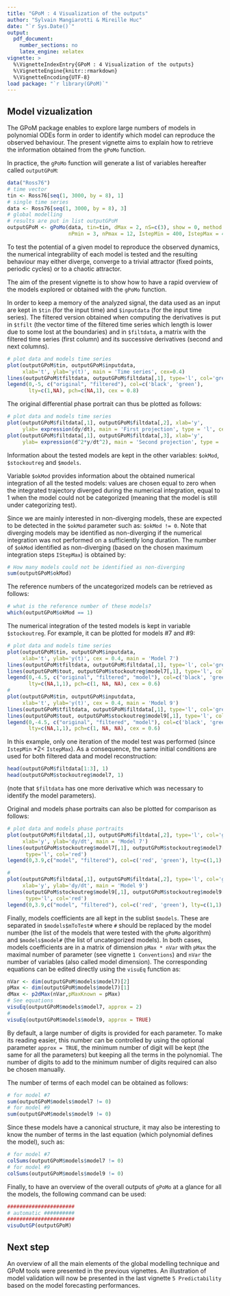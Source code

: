 ```yaml
---
title: "GPoM : 4 Visualization of the outputs"
author: "Sylvain Mangiarotti & Mireille Huc"
date: "`r Sys.Date()`"
output:
  pdf_document:
    number_sections: no
    latex_engine: xelatex
vignette: >
  %\VignetteIndexEntry{GPoM : 4 Visualization of the outputs}
  %\VignetteEngine{knitr::rmarkdown}
  %\VignetteEncoding{UTF-8}
load package: "`r library(GPoM)`"
---
```


## Model vizualization

The GPoM package enables to explore large numbers
of models in polynomial ODEs form in order to identify
which model can reproduce the observed behaviour.
The present vignette aims to explain how to retrieve
the information obtained from the `gPoMo` function.

In practice, the `gPoMo` function will generate
a list of variables hereafter called `outputGPoM`:

```r
data("Ross76")
# time vector
tin <- Ross76[seq(1, 3000, by = 8), 1]
# single time series
data <- Ross76[seq(1, 3000, by = 8), 3]
# global modelling
# results are put in list outputGPoM
outputGPoM <- gPoMo(data, tin=tin, dMax = 2, nS=c(3), show = 0, method = 'rk4',
                    nPmin = 3, nPmax = 12, IstepMin = 400, IstepMax = 401)
```

To test the potential of a given model to reproduce
the observed dynamics, the numerical integrability
of each model is tested and the resulting behaviour
may either diverge, converge to a trivial attractor
(fixed points, periodic cycles) or to a chaotic attractor.

The aim of the present vignette is to show how to have
a rapid overview of the models explored or obtained
with the `gPoMo` function.

In order to keep a memory of the analyzed signal, the data
used as an input are kept in `$tin` (for the input time)
and `$inputdata` (for the input time series).
The filtered version obtained when computing
the derivatives is put in `$tfilt` (the vector time of
the filtered time series which length is lower due
to some lost at the boundaries) and in `$filtdata`,
a matrix with the filtered time series (first column)
and its successive derivatives (second and next columns).

```r
# plot data and models time series
plot(outputGPoM$tin, outputGPoM$inputdata,
     xlab='t', ylab='y(t)', main = 'Time series', cex=0.4)
lines(outputGPoM$tfiltdata, outputGPoM$filtdata[,1], type='l', col='green')
legend(0,-5, c("original", "filtered"), col=c('black', 'green'), 
       lty=c(1,NA), pch=c(NA,1), cex = 0.8)

```

The original differential phase portrait can thus
be plotted as follows:

```r
# plot data and models time series
plot(outputGPoM$filtdata[,1], outputGPoM$filtdata[,2], xlab='y', 
     ylab= expression(dy/dt), main = 'First projection', type = 'l', cex = 0.4)
plot(outputGPoM$filtdata[,1], outputGPoM$filtdata[,3], xlab='y', 
     ylab= expression(d^2*y/dt^2), main = 'Second projection', type = 'l', cex = 0.4)
```

Information about the tested models are kept in the other
variables: `$okMod`, `$stockoutreg` and `$models`.

Variable `$okMod` provides information about the obtained
numerical integration of all the tested models: values are
chosen equal to zero when the integrated trajectory
diverged during the numerical integration,
equal to 1 when the model could not be categorized
(meaning that the model is still under categorizing
test).

Since we are mainly interested in non-diverging models,
these are expected to be detected in the `$okMod` parameter
such as: `$okMod != 0`. Note that diverging models may be
identified as non-diverging if the numerical integration
was not performed on a sufficiently long duration.
The number of `$okMod` identified as non-diverging
(based on the chosen maximum integration steps `IStepMax`)
is obtained by:

```r
# How many models could not be identified as non-diverging
sum(outputGPoM$okMod)
```

The reference numbers of the uncategorized models can be
retrieved as follows:

```r
# what is the reference number of these models?
which(outputGPoM$okMod == 1)
```

The numerical integration of the tested models is kept
in variable `$stockoutreg`. For example, it can be plotted
for models #7 and #9:

```r
# plot data and models time series
plot(outputGPoM$tin, outputGPoM$inputdata,
     xlab='t', ylab='y(t)', cex = 0.4, main = 'Model 7')
lines(outputGPoM$tfiltdata, outputGPoM$filtdata[,1], type='l', col='green')
lines(outputGPoM$tout, outputGPoM$stockoutreg$model7[,1], type='l', col='red')
legend(0,-4.5, c("original", "filtered", "model"), col=c('black', 'green', 'red'), 
       lty=c(NA,1,1), pch=c(1, NA, NA), cex = 0.6)
#
plot(outputGPoM$tin, outputGPoM$inputdata,
     xlab='t', ylab='y(t)', cex = 0.4, main = 'Model 9')
lines(outputGPoM$tfiltdata, outputGPoM$filtdata[,1], type='l', col='green')
lines(outputGPoM$tout, outputGPoM$stockoutreg$model9[,1], type='l', col='red')
legend(0,-4.5, c("original", "filtered", "model"), col=c('black', 'green', 'red'), 
       lty=c(NA,1,1), pch=c(1, NA, NA), cex = 0.6)
```

In this example, only one iteration of the model test
was performed (since `IstepMin` $* 2 <$ `IstepMax`).
As a consequence, the same initial conditions
are used for both filtered data and model reconstruction:

```r
head(outputGPoM$filtdata[1:3], 1)
head(outputGPoM$stockoutreg$model7, 1)
```

(note that `$filtdata` has one more derivative
which was necessary to identify the model
parameters).

Original and models phase portraits can also
be plotted for comparison as follows:

```r
# plot data and models phase portraits
plot(outputGPoM$filtdata[,1], outputGPoM$filtdata[,2], type='l', col='green',
     xlab='y', ylab='dy/dt', main = 'Model 7')
lines(outputGPoM$stockoutreg$model7[,1], outputGPoM$stockoutreg$model7[,2],
      type='l', col='red')
legend(0,3.9,c("model", "filtered"), col=c('red', 'green'), lty=c(1,1), cex=0.6)

#
plot(outputGPoM$filtdata[,1], outputGPoM$filtdata[,2], type='l', col='green',
     xlab='y', ylab='dy/dt', main = 'Model 9')
lines(outputGPoM$stockoutreg$model9[,1], outputGPoM$stockoutreg$model9[,2],
      type='l', col='red')
legend(0,3.9,c("model", "filtered"), col=c('red', 'green'), lty=c(1,1), cex=0.6)

```

Finally, models coefficients are all kept in the sublist
`$models`. These are separated in `$models$mToTest#`
where `#` should be replaced by the model number
(the list of the models that were tested with
the `gPoMo` algorithm) and `$models$model#`
(the list of uncategorized models).
In both cases, models coefficients are in a matrix
of dimension `pMax * nVar` with `pMax` the maximal
number of parameter (see vignette `1 Conventions`) and
`nVar` the number of variables (also called model
dimension).
The corresponding equations can be edited directly
using the `visuEq` function as:

```r
nVar <- dim(outputGPoM$models$model7)[2]
pMax <- dim(outputGPoM$models$model7)[1]
dMax <- p2dMax(nVar,pMaxKnown = pMax)
# See equations
visuEq(outputGPoM$models$model7, approx = 2)
#
visuEq(outputGPoM$models$model9, approx = TRUE)
```

By default, a large number of digits is provided for each
parameter.
To make its reading easier, this number can be controlled
by using the optional parameter `approx = TRUE`, 
the minimum number of digit will be kept (the same for
all the parameters) but keeping all the terms in the
polynomial.
The number of digits to add to the minimum number of digits
required can also be chosen manually.

The number of terms of each model can be obtained as follows:

```r
# for model #7
sum(outputGPoM$models$model7 != 0)
# for model #9
sum(outputGPoM$models$model9 != 0)
```

Since these models have a canonical structure, it may also
be interesting to know the number of terms in the last
equation (which polynomial defines the model), such as:

```r
# for model #7
colSums(outputGPoM$models$model7 != 0)
# for model #9
colSums(outputGPoM$models$model9 != 0)
```

Finally, to have an overview of the overall outputs
of `gPoMo` at a glance for all the models, the following
command can be used:

```r
######################
# automatic ##########
######################
visuOutGP(outputGPoM)
```

## Next step

An overview of all the main elements of the global
modelling technique and GPoM tools were presented
in the previous vignettes.
An illustration of model validation will now be
presented in the last vignette `5 Predictability`
based on the model forecasting performances.
